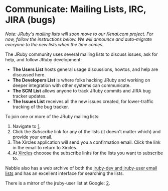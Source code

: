 =Communicate: Mailing Lists, IRC, JIRA (bugs)=

''Note: JRuby's mailing lists will soon move to our Kenai.com project. For now, follow the instructions below. We will announce and auto-migrate everyone to the new lists when the time comes.''

The JRuby community uses several mailing lists to discuss issues, ask for help, and follow JRuby development:

* '''The Users List''' hosts general usage discussions, howtos, and help are discussed here.
* '''The Developers List''' is where folks hacking JRuby and working on deeper integration with other systems can communicate.
* '''The SCM List''' allows anyone to track JRuby commits and JIRA bug tracker updates.
* '''The Issues List''' receives all the new issues created, for lower-traffic tracking of the bug tracker.

To join one or more of the JRuby mailing lists:

# Navigate to [http://xircles.codehaus.org/projects/jruby/lists].
# Click the ''Subscribe'' link for any of the lists (it doesn't matter which) and provide your email.
# The Xircles application will send you a confirmation email. Click the link in the email to return to Xircles.
# At [http://xircles.codehaus.org/projects/jruby/lists Xircles] chooose the subscribe links for the lists you want to subscribe to.

Nabble also has a web archive of both the [http://www.nabble.com/JRuby-f14106.html jruby-dev and jruby-user email lists] and has an excellent interface for searching the lists.

There is a mirror of the jruby-user list at Google: [http://groups.google.com/group/jruby-users].
